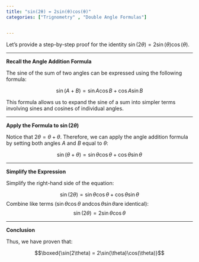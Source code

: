 ```yaml
---
title: "sin(2θ) = 2sin(θ)cos(θ)"
categories: ["Trignometry" , "Double Angle Formulas"]


---
```




 Let's provide a step-by-step proof for the identity $\sin(2\theta) = 2\sin(\theta)\cos(\theta)$.

---

**Recall the Angle Addition Formula**

The sine of the sum of two angles can be expressed using the following formula:

$$\sin(A + B) = \sin A \cos B + \cos A \sin B$$

This formula allows us to expand the sine of a sum into simpler terms involving sines and cosines of individual angles.

---

**Apply the Formula to $\sin(2\theta)$**

Notice that $2\theta = \theta + \theta$. Therefore, we can apply the angle addition formula by setting both angles $A$ and $B$ equal to $\theta$:

$$\sin(\theta + \theta) = \sin \theta \cos \theta + \cos \theta \sin \theta$$

---

**Simplify the Expression**

Simplify the right-hand side of the equation:

$$\sin(2\theta) = \sin \theta \cos \theta + \cos \theta \sin \theta$$Combine like terms ($\sin \theta \cos \theta$ and$\cos \theta \sin \theta$are identical):$$\sin(2\theta) = 2\sin \theta \cos \theta$$

---

**Conclusion**

Thus, we have proven that:

$$\boxed{\sin(2\theta) = 2\sin(\theta)\cos(\theta)}$$
